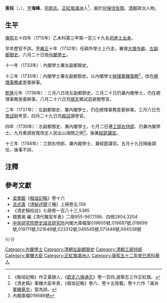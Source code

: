 {{Otheruses|索柱|other=同名或類似名的其它條目描述}}
'''索柱'''（{{lang-mnc|ᠰᠣᠵᡠ|v=soju}}，{{bd|生年不詳||卒年不詳|catIdx=S索}}），[[表字|字]]'''海峰'''，[[完颜氏|完颜氏]]。[[正紅旗滿洲|正紅旗滿洲]]人<ref>《樞垣記略》作正黃旗人，《[[欽定八旗通志|欽定八旗通志]]》卷一百四,選舉志三作正紅旗。</ref>，屬於[[何保住|何保住]][[佐領|佐領]]。[[清朝|清朝]]政治人物。

==生平==
[[康熙|康熙]]五十四年（1715年）乙未科第三甲第一百三十九名[[同進士出身|同進士出身]]。

早年歷官不詳。至[[雍正|雍正]]十年（1732年）任額外學士上行走，署理[[大理寺卿|大理寺卿]]、[[左副都御史|左副都御史]]。六月二十日授[[內閣學士|內閣學士]]。

十一年（1733年）：內閣學士署左副都御史。

十三年（1735年）：內閣學士署左副都御史。以內閣學士[[辦理軍機事務|辦理軍機事務]]<ref>《清史稿》軍機大臣年表、《樞垣記略》卷六、卷十五皆載。卷十六作「滿洲[[軍機章京|軍機章京]]」當為誤。</ref>，改在[[總理事務處|總理事務處]]差委辦事。
 
[[乾隆|乾隆]]元年（1736年）：三月八日改左副都御史，三月二十日仍兼內閣學士，仍在總理事務差委辦事。八月二十六日充[[順天府|順天]]鄉試迴避閱卷官。

二年（1737年）：左副都御史、兼內閣學士，仍在總理事務差委辦事。三月六日充[[會試|會試]]副考官，四月二十九日充[[殿試|殿試]]讀卷官。

四年（1739年）：左副都御史、兼內閣學士。七月二日遷[[工部右侍郎|工部右侍郎]]、仍兼內閣學士。九月奏請放寬改定人民出山海關之例<ref>內閣庫檔019686號</ref>。後兼[[經筵講官|經筵講官]]。
   
十三年（1748年）：工部右侍郎、兼內閣學士、兼經筵講官。五月十九日降級調任，後事不詳。

== 注釋 ==
{{reflist}}
== 參考文獻 ==
*[[梁章鉅|梁章鉅]]《[[樞垣記略|樞垣記略]]》卷十六
*[[法式善|法式善]]《[[清秘述聞|清秘述聞]]三種》上冊卷五,159
*《清史稿校註》七冊卷一百八十三,5385
*錢實甫 編《清代職官年表》二冊955-967,1198、四冊2804,3204
*[[中央研究院|中央研究院]][http://www.ihp.sinica.edu.tw/ 歷史語言研究所]內閣大庫檔案019605號,019687號,019699號,019711號,021646號,023312號,049545號,071448號,094538號

{{-}}
{{DEFAULTSORT:Suo索}}
{{康熙五十四年乙未科殿試金榜}}
[[Category:內閣學士|Category:內閣學士]]
[[Category:清朝左副都御史|Category:清朝左副都御史]]
[[Category:清朝工部侍郎|Category:清朝工部侍郎]]
[[Category:軍機大臣|Category:軍機大臣]]
[[Category:正紅旗滿洲人|Category:正紅旗滿洲人]]
[[Category:康熙五十二年癸巳恩科舉人|Category:康熙五十二年癸巳恩科舉人]]